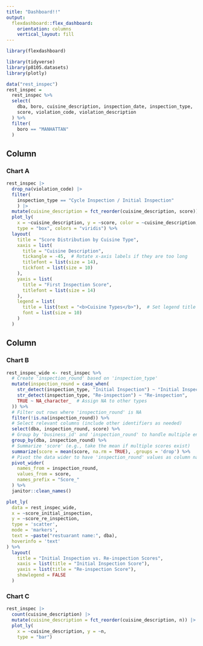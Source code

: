 ```yaml
---
title: "Dashboard!!"
output: 
  flexdashboard::flex_dashboard:
    orientation: columns
    vertical_layout: fill
---
```


```r
library(flexdashboard)

library(tidyverse)
library(p8105.datasets)
library(plotly)
```

```r
data("rest_inspec")
rest_inspec =
  rest_inspec %>% 
  select(
    dba, boro, cuisine_description, inspection_date, inspection_type,
    score, violation_code, violation_description
  ) %>% 
  filter(
    boro == "MANHATTAN"
  )
```

Column {data-width=650}
-----------------------------------------------------------------------

### Chart A

```r
rest_inspec |>
  drop_na(violation_code) |>
  filter(
    inspection_type == "Cycle Inspection / Initial Inspection"
    ) |>
  mutate(cuisine_description = fct_reorder(cuisine_description, score)) |>
  plot_ly(
    x = ~cuisine_description, y = ~score, color = ~cuisine_description,
    type = "box", colors = "viridis") %>% 
  layout(
    title = "Score Distribution by Cuisine Type",
    xaxis = list(
      title = "Cuisine Description",
      tickangle = -45,  # Rotate x-axis labels if they are too long
      titlefont = list(size = 14),
      tickfont = list(size = 10)
    ),
    yaxis = list(
      title = "First Inspection Score",
      titlefont = list(size = 14)
    ),
    legend = list(
      title = list(text = "<b>Cuisine Types</b>"),  # Set legend title
      font = list(size = 10)
    )
  )
```

Column {data-width=350}
-----------------------------------------------------------------------

### Chart B

```r
rest_inspec_wide <- rest_inspec %>%
  # Create 'inspection_round' based on 'inspection_type'
  mutate(inspection_round = case_when(
    str_detect(inspection_type, "Initial Inspection") ~ "Initial Inspection",
    str_detect(inspection_type, "Re-inspection") ~ "Re-inspection",
    TRUE ~ NA_character_  # Assign NA to other types
  )) %>%
  # Filter out rows where 'inspection_round' is NA
  filter(!is.na(inspection_round)) %>%
  # Select relevant columns (include other identifiers as needed)
  select(dba, inspection_round, score) %>%
  # Group by 'business_id' and 'inspection_round' to handle multiple entries
  group_by(dba, inspection_round) %>%
  # Summarize 'score' (e.g., take the mean if multiple scores exist)
  summarize(score = mean(score, na.rm = TRUE), .groups = 'drop') %>%
  # Pivot the data wider to have 'inspection_round' values as column names
  pivot_wider(
    names_from = inspection_round,
    values_from = score,
    names_prefix = "Score_"
  ) %>% 
  janitor::clean_names()

plot_ly(
  data = rest_inspec_wide,
  x = ~score_initial_inspection,
  y = ~score_re_inspection,
  type = 'scatter',
  mode = 'markers',
  text = ~paste("restuarant name:", dba),
  hoverinfo = 'text'
) %>%
  layout(
    title = "Initial Inspection vs. Re-inspection Scores",
    xaxis = list(title = "Initial Inspection Score"),
    yaxis = list(title = "Re-inspection Score"),
    showlegend = FALSE
  )
```

### Chart C

```r
rest_inspec |> 
  count(cuisine_description) |> 
  mutate(cuisine_description = fct_reorder(cuisine_description, n)) |> 
  plot_ly(
    x = ~cuisine_description, y = ~n, 
    type = "bar")
```